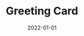 ---
cover: "./greeting.png"
date: "2022-01-01"
title: "Greeting Card"
defer: false
slug: "/greeting-card"
areas: 
   - .
---